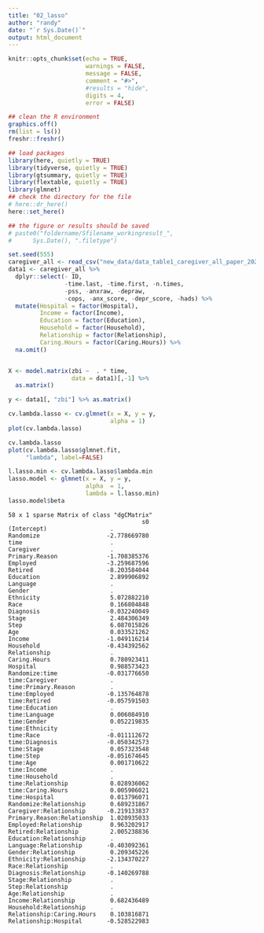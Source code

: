 ```yaml
---
title: "02_lasso"
author: "randy"
date: "`r Sys.Date()`"
output: html_document
---
```



```r
knitr::opts_chunk$set(echo = TRUE,
                      warnings = FALSE,
                      message = FALSE,
                      comment = "#>",
                      #results = "hide",
                      digits = 4,
                      error = FALSE)

## clean the R environment
graphics.off()
rm(list = ls())
freshr::freshr()

## load packages
library(here, quietly = TRUE)
library(tidyverse, quietly = TRUE)
library(gtsummary, quietly = TRUE)
library(flextable, quietly = TRUE)
library(glmnet)
## check the directory for the file
# here::dr_here()
here::set_here()

## the figure or results should be saved 
# paste0("foldername/Sfilename_workingresult_", 
#      Sys.Date(), ".filetype")

```


```r
set.seed(555)
caregiver_all <- read_csv("new_data/data_table1_caregiver_all_paper_2023-09-20.csv")
data1 <- caregiver_all %>%
  dplyr::select(- ID, 
                -time.last, -time.first, -n.times, 
                -pss, -anxraw, -depraw, 
                -cops, -anx_score, -depr_score, -hads) %>%
  mutate(Hospital = factor(Hospital),
         Income = factor(Income),
         Education = factor(Education),
         Household = factor(Household),
         Relationship = factor(Relationship),
         Caring.Hours = factor(Caring.Hours)) %>%
  na.omit() 


X <- model.matrix(zbi ~  . * time,
                  data = data1)[,-1] %>%
  as.matrix()

y <- data1[, "zbi"] %>% as.matrix()

cv.lambda.lasso <- cv.glmnet(x = X, y = y, 
                             alpha = 1) 
plot(cv.lambda.lasso)  
```


```r
cv.lambda.lasso
plot(cv.lambda.lasso$glmnet.fit, 
     "lambda", label=FALSE)
```


```r
l.lasso.min <- cv.lambda.lasso$lambda.min
lasso.model <- glmnet(x = X, y = y,
                      alpha  = 1, 
                      lambda = l.lasso.min)
lasso.model$beta 
```



```
58 x 1 sparse Matrix of class "dgCMatrix"
                                      s0
(Intercept)                  .          
Randomize                   -2.778669780
time                         .          
Caregiver                    .          
Primary.Reason              -1.708385376
Employed                    -3.259687596
Retired                     -8.203584044
Education                    2.899906892
Language                     .          
Gender                       .          
Ethnicity                    5.072882210
Race                         0.166804848
Diagnosis                   -0.032240049
Stage                        2.484306349
Step                         6.087015826
Age                          0.033521262
Income                      -1.049116214
Household                   -0.434392562
Relationship                 .          
Caring.Hours                 0.780923411
Hospital                     0.988573423
Randomize:time              -0.031776650
time:Caregiver               .          
time:Primary.Reason          .          
time:Employed               -0.135764878
time:Retired                -0.057591503
time:Education               .          
time:Language                0.006084910
time:Gender                  0.052219835
time:Ethnicity               .          
time:Race                   -0.011112672
time:Diagnosis              -0.050342573
time:Stage                   0.057323548
time:Step                   -0.051674645
time:Age                     0.001710622
time:Income                  .          
time:Household               .          
time:Relationship            0.028936062
time:Caring.Hours            0.005906021
time:Hospital                0.013796071
Randomize:Relationship       0.689231867
Caregiver:Relationship      -0.219133837
Primary.Reason:Relationship  1.020935033
Employed:Relationship        0.963202917
Retired:Relationship         2.005238836
Education:Relationship       .          
Language:Relationship       -0.403092361
Gender:Relationship          0.209345226
Ethnicity:Relationship      -2.134370227
Race:Relationship            .          
Diagnosis:Relationship      -0.140269788
Stage:Relationship           .          
Step:Relationship            .          
Age:Relationship             .          
Income:Relationship          0.682436489
Household:Relationship       .          
Relationship:Caring.Hours    0.103816871
Relationship:Hospital       -0.528522983
```
